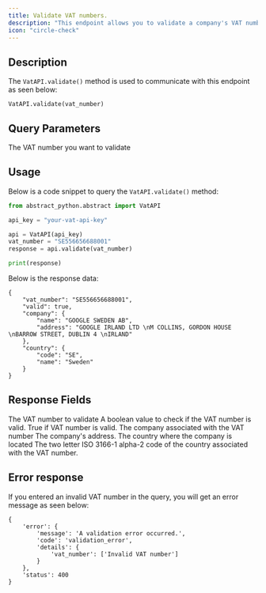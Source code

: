 ```yaml
---
title: Validate VAT numbers.
description: "This endpoint allows you to validate a company's VAT number. It returns the company's data if the VAT number is valid"
icon: "circle-check"
---
```


## Description

The `VatAPI.validate()` method is used to communicate with this endpoint as seen below:

`VatAPI.validate(vat_number)`

## Query Parameters

<ParamField path="vat_number" type="String" required>
The VAT number you want to validate
</ParamField>


## Usage
Below is a code snippet to query the `VatAPI.validate()` method:

```python
from abstract_python.abstract import VatAPI

api_key = "your-vat-api-key"

api = VatAPI(api_key)
vat_number = "SE556656688001"
response = api.validate(vat_number)

print(response)

```

Below is the response data:
```
{
    "vat_number": "SE556656688001",
    "valid": true,
    "company": {
        "name": "GOOGLE SWEDEN AB",
        "address": "GOOGLE IRLAND LTD \nM COLLINS, GORDON HOUSE \nBARROW STREET, DUBLIN 4 \nIRLAND"
    },
    "country": {
        "code": "SE",
        "name": "Sweden"
    }
}
```

## Response Fields

<ResponseField name="vat_number" type="String">
The VAT number to validate
</ResponseField>

<ResponseField name="is_vat_valid" type="Boolean">
A boolean value to check if the VAT number is valid. True if VAT number is valid.
</ResponseField>

<ResponseField name="company_name" type="String">
The company associated with the VAT number
</ResponseField>

<ResponseField name="company_address" type="String">
The company's address.
</ResponseField>

<ResponseField name="company_country" type="String">
The country where the company is located
</ResponseField>

<ResponseField name="company_country_code" type="String">
The two letter ISO 3166-1 alpha-2 code of the country associated with the VAT number.
</ResponseField>

## Error response
If you entered an invalid VAT number in the query, you will get an error message as seen below:
```
{
    'error': {
        'message': 'A validation error occurred.', 
        'code': 'validation_error', 
        'details': {
            'vat_number': ['Invalid VAT number']
        }
    }, 
    'status': 400
}
```